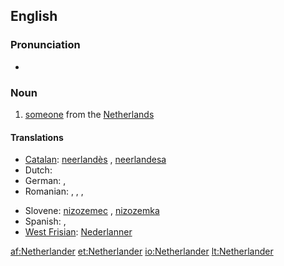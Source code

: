 ==English==

===Pronunciation===
* {{IPA|/ˈnɛðɚˌlændɚ/|lang=en}}

===Noun===
{{en-noun}}

# [[someone]] from the [[Netherlands]]

====Translations====
{{trans-top|someone from the Netherlands}}
* [[Catalan]]: [[neerlandès]] {{m}}, [[neerlandesa]] {{f}}
* Dutch: {{t+|nl|Nederlander|m}}
* German: {{t+|de|Niederländer|m}}, {{t+|de|Niederländerin|f}}
* Romanian: {{t-|ro|olandez|m}}, {{t+|ro|olandeză|f}}, {{t-|ro|olandezi|m|p}}, {{t-|ro|olandeze|f|p}}
{{trans-mid}}
* Slovene: [[nizozemec]] {{m}}, [[nizozemka]] {{f}}
* Spanish: {{t+|es|neerlandés|m}}, {{t+|es|neerlandesa|f}}
* [[West Frisian]]: [[Nederlanner]] {{m}}
{{trans-bottom}}

[[af:Netherlander]]
[[et:Netherlander]]
[[io:Netherlander]]
[[lt:Netherlander]]